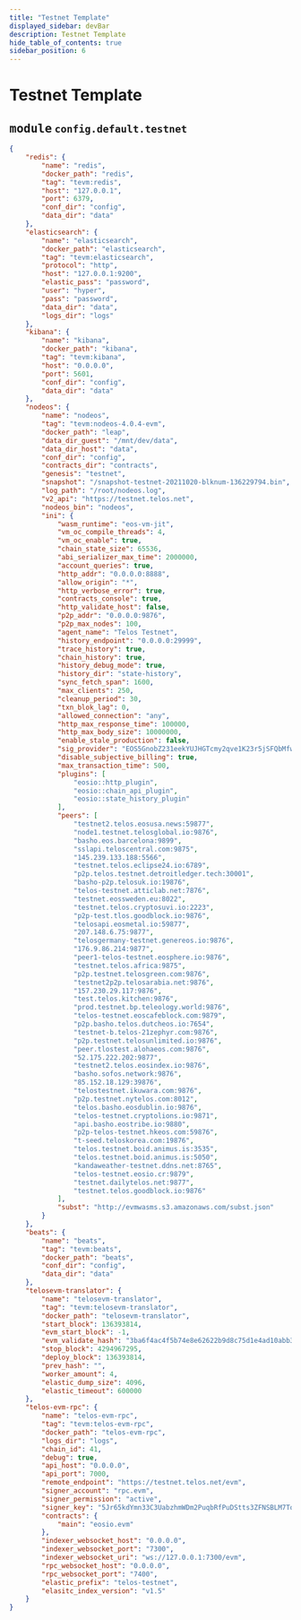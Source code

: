 ```yaml
---
title: "Testnet Template"
displayed_sidebar: devBar
description: Testnet Template
hide_table_of_contents: true
sidebar_position: 6
---
```


# Testnet Template

## <kbd>module</kbd> `config.default.testnet`

```json
{
    "redis": {
        "name": "redis",
        "docker_path": "redis",
        "tag": "tevm:redis",
        "host": "127.0.0.1",
        "port": 6379,
        "conf_dir": "config",
        "data_dir": "data"
    },
    "elasticsearch": {
        "name": "elasticsearch",
        "docker_path": "elasticsearch",
        "tag": "tevm:elasticsearch",
        "protocol": "http",
        "host": "127.0.0.1:9200",
        "elastic_pass": "password",
        "user": "hyper",
        "pass": "password",
        "data_dir": "data",
        "logs_dir": "logs"
    },
    "kibana": {
        "name": "kibana",
        "docker_path": "kibana",
        "tag": "tevm:kibana",
        "host": "0.0.0.0",
        "port": 5601,
        "conf_dir": "config",
        "data_dir": "data"
    },
    "nodeos": {
        "name": "nodeos",
        "tag": "tevm:nodeos-4.0.4-evm",
        "docker_path": "leap",
        "data_dir_guest": "/mnt/dev/data",
        "data_dir_host": "data",
        "conf_dir": "config",
        "contracts_dir": "contracts",
        "genesis": "testnet",
        "snapshot": "/snapshot-testnet-20211020-blknum-136229794.bin",
        "log_path": "/root/nodeos.log",
        "v2_api": "https://testnet.telos.net",
        "nodeos_bin": "nodeos",
        "ini": {
            "wasm_runtime": "eos-vm-jit",
            "vm_oc_compile_threads": 4,
            "vm_oc_enable": true,
            "chain_state_size": 65536,
            "abi_serializer_max_time": 2000000,
            "account_queries": true,
            "http_addr": "0.0.0.0:8888",
            "allow_origin": "*",
            "http_verbose_error": true,
            "contracts_console": true,
            "http_validate_host": false,
            "p2p_addr": "0.0.0.0:9876",
            "p2p_max_nodes": 100,
            "agent_name": "Telos Testnet",
            "history_endpoint": "0.0.0.0:29999",
            "trace_history": true,
            "chain_history": true,
            "history_debug_mode": true,
            "history_dir": "state-history",
            "sync_fetch_span": 1600,
            "max_clients": 250,
            "cleanup_period": 30,
            "txn_blok_lag": 0,
            "allowed_connection": "any",
            "http_max_response_time": 100000,
            "http_max_body_size": 10000000,
            "enable_stale_production": false,
            "sig_provider": "EOS5GnobZ231eekYUJHGTcmy2qve1K23r5jSFQbMfwWTtPB7mFZ1L=KEY:5Jr65kdYmn33C3UabzhmWDm2PuqbRfPuDStts3ZFNSBLM7TqaiL",
            "disable_subjective_billing": true,
            "max_transaction_time": 500,
            "plugins": [
                "eosio::http_plugin",
                "eosio::chain_api_plugin",
                "eosio::state_history_plugin"
            ],
            "peers": [
                "testnet2.telos.eosusa.news:59877",
                "node1.testnet.telosglobal.io:9876",
                "basho.eos.barcelona:9899",
                "sslapi.teloscentral.com:9875",
                "145.239.133.188:5566",
                "testnet.telos.eclipse24.io:6789",
                "p2p.telos.testnet.detroitledger.tech:30001",
                "basho-p2p.telosuk.io:19876",
                "telos-testnet.atticlab.net:7876",
                "testnet.eossweden.eu:8022",
                "testnet.telos.cryptosuvi.io:2223",
                "p2p-test.tlos.goodblock.io:9876",
                "telosapi.eosmetal.io:59877",
                "207.148.6.75:9877",
                "telosgermany-testnet.genereos.io:9876",
                "176.9.86.214:9877",
                "peer1-telos-testnet.eosphere.io:9876",
                "testnet.telos.africa:9875",
                "p2p.testnet.telosgreen.com:9876",
                "testnet2p2p.telosarabia.net:9876",
                "157.230.29.117:9876",
                "test.telos.kitchen:9876",
                "prod.testnet.bp.teleology.world:9876",
                "telos-testnet.eoscafeblock.com:9879",
                "p2p.basho.telos.dutcheos.io:7654",
                "testnet-b.telos-21zephyr.com:9876",
                "p2p.testnet.telosunlimited.io:9876",
                "peer.tlostest.alohaeos.com:9876",
                "52.175.222.202:9877",
                "testnet2.telos.eosindex.io:9876",
                "basho.sofos.network:9876",
                "85.152.18.129:39876",
                "telostestnet.ikuwara.com:9876",
                "p2p.testnet.nytelos.com:8012",
                "telos.basho.eosdublin.io:9876",
                "telos-testnet.cryptolions.io:9871",
                "api.basho.eostribe.io:9880",
                "p2p-telos-testnet.hkeos.com:59876",
                "t-seed.teloskorea.com:19876",
                "telos.testnet.boid.animus.is:3535",
                "telos.testnet.boid.animus.is:5050",
                "kandaweather-testnet.ddns.net:8765",
                "telos-testnet.eosio.cr:9879",
                "testnet.dailytelos.net:9877",
                "testnet.telos.goodblock.io:9876"
            ],
            "subst": "http://evmwasms.s3.amazonaws.com/subst.json"
        }
    },
    "beats": {
        "name": "beats",
        "tag": "tevm:beats",
        "docker_path": "beats",
        "conf_dir": "config",
        "data_dir": "data"
    },
    "telosevm-translator": {
        "name": "telosevm-translator",
        "tag": "tevm:telosevm-translator",
        "docker_path": "telosevm-translator",
        "start_block": 136393814,
        "evm_start_block": -1,
        "evm_validate_hash": "3ba6f4ac4f5b74e8e62622b9d8c75d1e4ad10abb3b7e4770cbab7338a861a4f9",
        "stop_block": 4294967295,
        "deploy_block": 136393814,
        "prev_hash": "",
        "worker_amount": 4,
        "elastic_dump_size": 4096,
        "elastic_timeout": 600000
    },
    "telos-evm-rpc": {
        "name": "telos-evm-rpc",
        "tag": "tevm:telos-evm-rpc",
        "docker_path": "telos-evm-rpc",
        "logs_dir": "logs",
        "chain_id": 41,
        "debug": true,
        "api_host": "0.0.0.0",
        "api_port": 7000,
        "remote_endpoint": "https://testnet.telos.net/evm",
        "signer_account": "rpc.evm",
        "signer_permission": "active",
        "signer_key": "5Jr65kdYmn33C3UabzhmWDm2PuqbRfPuDStts3ZFNSBLM7TqaiL",
        "contracts": {
            "main": "eosio.evm"
        },
        "indexer_websocket_host": "0.0.0.0",
        "indexer_websocket_port": "7300",
        "indexer_websocket_uri": "ws://127.0.0.1:7300/evm",
        "rpc_websocket_host": "0.0.0.0",
        "rpc_websocket_port": "7400",
        "elastic_prefix": "telos-testnet",
        "elasitc_index_version": "v1.5"
    }
}
```
